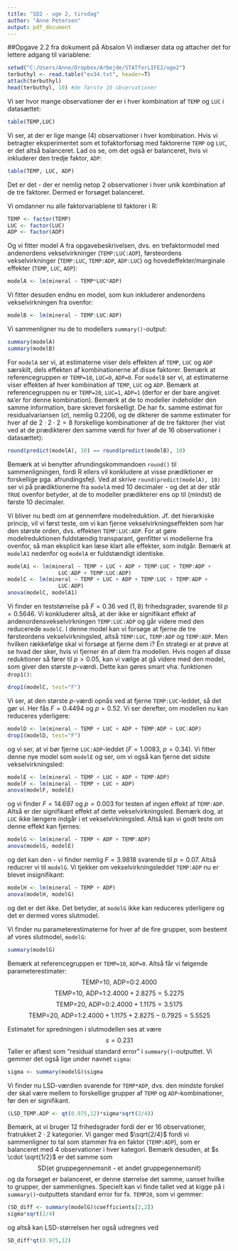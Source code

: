 ---
title: "SD2 - uge 2, tirsdag"
author: "Anne Petersen"
output: pdf_document
---

##Opgave 2.2 fra dokument på Absalon
Vi indlæser data og attacher det for lettere adgang til variablene:
```{r}
setwd("C:/Users/Anne/Dropbox/Arbejde/STATforLIFE2/uge2")
terbuthyl <- read.table("ex34.txt", header=T)
attach(terbuthyl)
head(terbuthyl, 10) #de første 10 observationer
```

Vi ser hvor mange observationer der er i hver kombination af `TEMP` og `LUC` i datasættet:
```{r}
table(TEMP,LUC)
```
Vi ser, at der er lige mange (4) observationer i hver kombination. Hvis vi betragter eksperimentet som et tofaktorforsøg med faktorerne `TEMP` og `LUC`, er det altså balanceret. Lad os se, om det også er balanceret, hvis vi inkluderer den tredje faktor, `ADP`:
```{r}
table(TEMP, LUC, ADP)
```
Det er det - der er nemlig netop 2 observationer i hver unik kombination af de tre faktorer. Dermed er forsøget balanceret.


Vi omdanner nu alle faktorvariablene til faktorer i R:
```{r}
TEMP <- factor(TEMP)
LUC <- factor(LUC)
ADP <- factor(ADP)
```

Og vi fitter model A fra opgavebeskrivelsen, dvs. en trefaktormodel med andenordens vekselvirkninger (`TEMP:LUC:ADP`), førsteordens vekselvirkninger (`TEMP:LUC`, `TEMP:ADP`, `ADP:LUC`) og hovedeffekter/marginale effekter (`TEMP`, `LUC`, `ADP`): 
```{r}
modelA <- lm(mineral ~ TEMP*LUC*ADP)
```

Vi fitter desuden endnu en model, som kun inkluderer andenordens vekselvirkningen fra ovenfor:
```{r}
modelB <- lm(mineral ~ TEMP:LUC:ADP)
```

Vi sammenligner nu de to modellers `summary()`-output:
```{r}
summary(modelA)
summary(modelB)
```
For `modelA` ser vi, at estimaterne viser dels effekten af `TEMP`, `LUC` og `ADP` særskilt, dels effekten af kombinationerne af disse faktorer. Bemærk at referencegruppen er `TEMP=10`, `LUC=0`, `ADP=0`. 
For `modelB` ser vi, at estimaterne viser effekten af hver kombination af `TEMP`, `LUC` og `ADP`. Bemærk at referencegruppen nu er `TEMP=20`, `LUC=1`, `ADP=1` (derfor er der bare angivet `NA`'er for denne kombination). Bemærk at de to modeller indeholder den samme information, bare skrevet forskelligt. De har fx. samme estimat for residualvariansen ($\sigma$), nemlig 0.2206, og de dikterer de samme estimater for hver af de $2 \cdot 2 \cdot 2 = 8$ forskellige kombinationer af de tre faktorer (her vist ved at de prædikterer den samme værdi for hver af de 16 observationer i datasættet):
```{r}
round(predict(modelA), 10) == round(predict(modelB), 10)
```
Bemærk at vi benytter afrundingskommandoen `round()` til sammenligningen, fordi R ellers vil konkludere at visse prædiktioner er forskellige pga. afrundingsfejl. Ved at skrive `round(predict(modelA), 10)` ser vi på prædiktionerne fra `modelA` med 10 decimaler - og det at der står `TRUE` ovenfor betyder, at de to modeller prædikterer ens op til (mindst) de første 10 decimaler. 


Vi bliver nu bedt om at gennemføre modelreduktion. Jf. det hierarkiske princip, vil vi først teste, om vi kan fjerne vekselvirkningseffekten som har den største orden, dvs. effekten `TEMP:LUC:ADP`. For at gøre modelreduktionen fuldstændig transparant, genfitter vi modellerne fra ovenfor, så man eksplicit kan læse klart alle effekter, som indgår. Bemærk at `modelA1` nedenfor og `modelA` er fuldstændigt identiske.
```{r}
modelA1 <- lm(mineral ~ TEMP + LUC + ADP + TEMP:LUC + TEMP:ADP +
                LUC:ADP + TEMP:LUC:ADP)
modelC <- lm(mineral ~ TEMP + LUC + ADP + TEMP:LUC + TEMP:ADP +
                LUC:ADP)
anova(modelC, modelA1)
```
Vi finder en teststørrelse på $F = 0.36$ ved $(1, 8)$ frihedsgrader, svarende til $p = 0.5646$. Vi konkluderer altså, at der ikke er signifikant effekt af andenordensvekselvirkningen `TEMP:LUC:ADP` og går videre med den reducerede `modelC`. I denne model kan vi forsøge at fjerne de tre førsteordens vekselvirkningsled, altså `TEMP:LUC`, `TEMP:ADP` og `TEMP:ADP`. Men hvilken rækkefølge skal vi forsøge at fjerne dem i? Én strategi er at prøve at se hvad der sker, hvis vi fjerner én af dem fra modellen. Hvis nogen af disse reduktioner så fører til $p > 0.05$, kan vi vælge at gå videre med den model, som giver den største $p$-værdi. Dette kan gøres smart vha. funktionen `drop1()`:
```{r}
drop1(modelC, test="F")
```
Vi ser, at den største $p$-værdi opnås ved at fjerne `TEMP:LUC`-leddet, så det gør vi. Her fås $F= 0.4494$ og $p=0.52$. Vi ser derefter, om modellen nu kan reduceres yderligere:
```{r}
modelD <- lm(mineral ~ TEMP + LUC + ADP + TEMP:ADP + LUC:ADP)
drop1(modelD, test="F")
```
og vi ser, at vi bør fjerne `LUC:ADP`-leddet ($F =1.0083$, $p=0.34$). Vi fitter denne nye model som `modelE` og ser, om vi også kan fjerne det sidste vekselvirkningsled:
```{r}
modelE <- lm(mineral ~ TEMP + LUC + ADP + TEMP:ADP)
modelF <- lm(mineral ~ TEMP + LUC + ADP)
anova(modelF, modelE)
```
og vi finder $F=14.697$ og $p = 0.003$ for testen af ingen effekt af `TEMP:ADP`. Altså er der signifikant effekt af dette vekselvirkningsled. Bemærk dog, at `LUC` ikke længere indgår i et vekselvirkningsled. Altså kan vi godt teste om denne effekt kan fjernes:
```{r}
modelG <- lm(mineral ~ TEMP + ADP + TEMP:ADP)
anova(modelG, modelE)
```
og det kan den - vi finder nemlig $F=3.9818$ svarende til $p=0.07$. Altså reducrer vi til `modelG`. Vi tjekker om vekselvirkningsleddet `TEMP:ADP` nu er blevet insignifikant:
```{r}
modelH <- lm(mineral ~ TEMP + ADP)
anova(modelH, modelG)
```
og det er det ikke. Det betyder, at `modelG` ikke kan reduceres yderligere og det er dermed vores slutmodel. 

Vi finder nu parameterestimaterne for hver af de fire grupper, som bestemt af vores slutmodel, `modelG`:
```{r}
summary(modelG)
```
Bemærk at referencegruppen er `TEMP=10`, `ADP=0`. Altså får vi følgende parameterestimater:
$$\text{TEMP=10, ADP=0:} 2.4000$$
$$\text{TEMP=10, ADP=1:} 2.4000 + 2.8275 = 5.2275 $$
$$\text{TEMP=20, ADP=0:} 2.4000 + 1.1175 = 3.5175 $$
$$\text{TEMP=20, ADP=1:} 2.4000 + 1.1175 + 2.8275 - 0.7925 = 5.5525$$

Estimatet for spredningen i slutmodellen ses at være
$$s = 0.231$$
Taller er aflæst som "residual standard error" i `summary()`-outputtet. Vi gemmer det også lige under navnet `sigma`:
```{r}
sigma <- summary(modelG)$sigma
```


Vi finder nu LSD-værdien svarende for `TEMP*ADP`, dvs. den mindste forskel der skal være mellem to forskellige grupper af `TEMP` og `ADP`-kombinationer, før den er signifikant. 
```{r}
(LSD_TEMP.ADP <- qt(0.975,12)*sigma*sqrt(2/4))
```
Bemærk, at vi bruger 12 frihedsgrader fordi der er 16 observationer, fratrukket $2 \cdot 2$ kategorier. Vi ganger med $\sqrt{2/4}$ fordi vi sammenligner to tal som stammer fra en faktor (`TEMP:ADP`), 
som er balanceret med 4 observationer i hver kategori. Bemærk desuden, at $s \cdot \sqrt{1/2}$ er det samme som 
$$\text{SD(et gruppegennemsnit - et andet gruppegennemsnit)}$$
og da forsøget er balanceret, er denne størrelse det samme, uanset hvilke to grupper, der sammenlignes. Specielt kan vi finde tallet ved at kigge på i `summary()`-outputtets standard error for fx. `TEMP20`, som vi gemmer:
```{r}
(SD_diff <- summary(modelG)$coefficients[2,2])
sigma*sqrt(2/4)
```
og altså kan LSD-størrelsen her også udregnes ved
```{r}
SD_diff*qt(0.975,12)
```    
